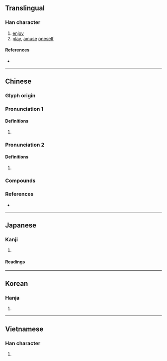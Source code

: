 {{character info/new}}
==Translingual==

===Han character===
{{Han char|rn=38|rad=女|as=12|sn=15|four=44465|canj=VGRR|ids=⿰女喜}}

# [[enjoy]]
# [[play]], [[amuse]] [[oneself]]

====References====
* {{Han ref|kx=0271.280|dkj=06736|dj=0539.200|hdz=21079.020|uh=5B09|ud=23305|bh=BC5E|bd=48222}}

----

==Chinese==
{{zh-forms}}

===Glyph origin===
{{Han etym}}

===Pronunciation 1===
{{zh-pron
|m=xī
|c=hei1
|mn=hi
|mc=y
|oc=y
|cat=
}}

====Definitions====
{{zh-hanzi}}

# {{rfdef|zh}}

===Pronunciation 2===
{{zh-pron
|m=xǐ
|c=hei2
|mc=
|oc=
|cat=
}}

====Definitions====
{{zh-hanzi}}

# {{n-g|Used in personal names.}}

===Compounds===
{{zh-der|兒嬉|妺嬉|嬉嬉|嬉弄|嬉戲|嬉水|嬉皮|嬉皮笑臉|嬉笑|嬉笑怒罵|嬉逐|嬉遊|嬉鬧|文恬武嬉|耍嬉|酣嬉淋漓}}

===References===
* {{R:yue:Hanzi}}

----

==Japanese==

===Kanji===
{{ja-kanji|grade=uc|rs=女12}}

# {{defn|lang=ja|sort=女12}}

====Readings====
{{ja-readings
|goon=き
|kanon=き
|kun=たの-しむ, うれ-し.い
}}

----

==Korean==

===Hanja===
{{ko-hanja|hangeul=희|rv=hui|mr=hŭi}}

# {{defn|lang=ko|sort=女12}}

----

==Vietnamese==

===Han character===
{{vi-hantu|[[hi]]|rs=女12}}

# {{defn|lang=vi|sort=女12}}